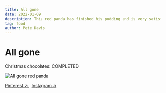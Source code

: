 ```yaml
---
title: All gone
date: 2022-01-09
description: This red panda has finished his pudding and is very satisfied
tag: food
author: Pete Davis
---
```



# All gone

Christmas chocolates: COMPLETED

<Image
  src="/images/all-gone-red-panda.jpeg"
  alt="All gone red panda"
  width={1000}
  height={1000}
  priority
  className="next-image"
/>

[Pinterest ↗ ](https://www.pinterest.co.uk/pin/?)&nbsp; [Instagram ↗ ](https://www.instagram.com/p/CYgL8A6Dwmv/)
